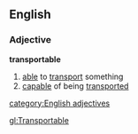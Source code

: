 ==English==
===Adjective===
'''transportable'''
# [[able]] to [[transport]] something
# [[capable]] of being [[transported]]
[[category:English adjectives]]

[[gl:Transportable]]